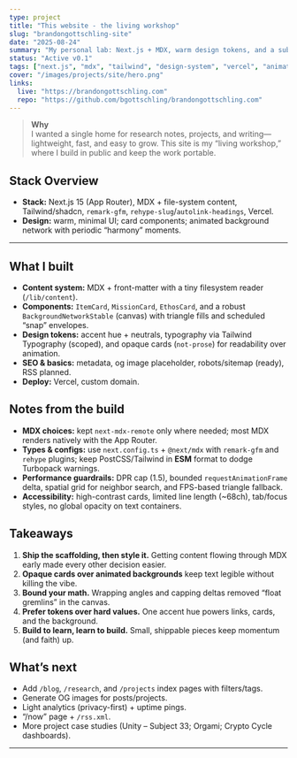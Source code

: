 ```yaml
---
type: project
title: "This website - the living workshop"
slug: "brandongottschling-site"
date: "2025-08-24"
summary: "My personal lab: Next.js + MDX, warm design tokens, and a subtle generative background. Built to learn in public."
status: "Active v0.1"
tags: ["next.js", "mdx", "tailwind", "design-system", "vercel", "animation"]
cover: "/images/projects/site/hero.png"
links:
  live: "https://brandongottschling.com"
  repo: "https://github.com/bgottschling/brandongottschling.com"
---
```


<ProjectHeader
  status="Active · v0.1"
  live="https://brandongottschling.com"
  repo="https://github.com/bgottschling/brandongottschling.com"
/>

> **Why**  
> I wanted a single home for research notes, projects, and writing—lightweight, fast, and easy to grow. This site is my “living workshop,” where I build in public and keep the work portable.

## Stack Overview
 
- **Stack:** Next.js 15 (App Router), MDX + file-system content, Tailwind/shadcn, `remark-gfm`, `rehype-slug`/`autolink-headings`, Vercel.  
- **Design:** warm, minimal UI; card components; animated background network with periodic “harmony” moments.

---

## What I built

- **Content system:** MDX + front-matter with a tiny filesystem reader (`/lib/content`).  
- **Components:** `ItemCard`, `MissionCard`, `EthosCard`, and a robust `BackgroundNetworkStable` (canvas) with triangle fills and scheduled “snap” envelopes.  
- **Design tokens:** accent hue + neutrals, typography via Tailwind Typography (scoped), and opaque cards (`not-prose`) for readability over animation.  
- **SEO & basics:** metadata, og image placeholder, robots/sitemap (ready), RSS planned.  
- **Deploy:** Vercel, custom domain.

## Notes from the build

- **MDX choices:** kept `next-mdx-remote` only where needed; most MDX renders natively with the App Router.  
- **Types & configs:** use `next.config.ts` + `@next/mdx` with `remark-gfm` and `rehype` plugins; keep PostCSS/Tailwind in **ESM** format to dodge Turbopack warnings.  
- **Performance guardrails:** DPR cap (1.5), bounded `requestAnimationFrame` delta, spatial grid for neighbor search, and FPS-based triangle fallback.  
- **Accessibility:** high-contrast cards, limited line length (~68ch), tab/focus styles, no global opacity on text containers.

## Takeaways

1. **Ship the scaffolding, then style it.** Getting content flowing through MDX early made every other decision easier.  
2. **Opaque cards over animated backgrounds** keep text legible without killing the vibe.  
3. **Bound your math.** Wrapping angles and capping deltas removed “float gremlins” in the canvas.  
4. **Prefer tokens over hard values.** One accent hue powers links, cards, and the background.  
5. **Build to learn, learn to build.** Small, shippable pieces keep momentum (and faith) up.

## What’s next

- Add `/blog`, `/research`, and `/projects` index pages with filters/tags.  
- Generate OG images for posts/projects.  
- Light analytics (privacy-first) + uptime pings.  
- “/now” page + `/rss.xml`.  
- More project case studies (Unity – Subject 33; Orgami; Crypto Cycle dashboards).

---
